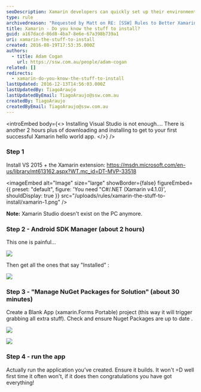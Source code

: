 ```yaml
---
seoDescription: Xamarin developers can quickly set up their environment by installing VS 2015 and the Xamarin extension, followed by the Android SDK Manager, NuGet package updates, and a blank app project creation.
type: rule
archivedreason: "Requested by Matt on RE: [SSW] Rules to Better Xamarin (mobile)"
title: Xamarin - Do you know the stuff to install?
guid: a167dacd-86d8-4ba7-8e6e-67a398b739a1
uri: xamarin-the-stuff-to-install
created: 2016-08-19T17:53:35.000Z
authors:
  - title: Adam Cogan
    url: https://ssw.com.au/people/adam-cogan
related: []
redirects:
  - xamarin-do-you-know-the-stuff-to-install
lastUpdated: 2016-12-13T14:56:03.000Z
lastUpdatedBy: TiagoAraujo
lastUpdatedByEmail: TiagoAraujo@ssw.com.au
createdBy: TiagoAraujo
createdByEmail: TiagoAraujo@ssw.com.au
---
```


<introEmbed
  body={<>
Installing Visual Studio is not enough.... There is another 2 hours plus of downloading and installing to get to your first successful Xamarin hello world app.
  </>}
/>
### Step 1

Install VS 2015 + the Xamarin extension: <https://msdn.microsoft.com/en-us/library/mt613162.aspx?WT.mc_id=DT-MVP-33518>


<imageEmbed
  alt="Image"
  size="large"
  showBorder={false}
  figureEmbed={{
    preset: "default",
    figure: 'You need "C#/.NET (Xamarin v4.1.0)',
    shouldDisplay: true
  }}
  src="/uploads/rules/xamarin-the-stuff-to-install/xamarin-1.png"
/>

**Note:** Xamarin Studio doesn't exist on the PC anymore.

### Step 2 - Android SDK Manager (about 2 hours)

This one is painful...

![](/uploads/rules/xamarin-the-stuff-to-install/xamarin-2.png)

Then get all the ones that say "Installed" :

![](/uploads/rules/xamarin-the-stuff-to-install/xamarin-3.png)

### Step 3 - "Manage NuGet Packages for Solution" (about 30 minutes)

Create a Blank App (xamarin.Forms Portable) project (this way it will trigger grabbing all extra stuff).
Check and ensure Nuget Packages are up to date .

![](/uploads/rules/xamarin-the-stuff-to-install/xamarin-4.png)

![](/uploads/rules/xamarin-the-stuff-to-install/xamarin-5.png)

### Step 4 - run the app

Actually run the application you’ve created. Ensure it builds. It won't =D well first time it often won't, if it does then congratulations you have got everything!
